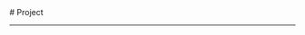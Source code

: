 
<BaseLayout title="Project">
  <BaseCard title="Project">
# Project

---

  </BaseCard>
    <ProjectCard
      title="Smart Home"
      image="https://p.jieyou.ltd/imgs/2024/11/64b26688a4b88c32.png"
      desc="一个基于thingsboard的智能家居系统"
      url="https://github.com/clingwl"
      target="_self"
    />
</BaseLayout>
<ProjectJS />
